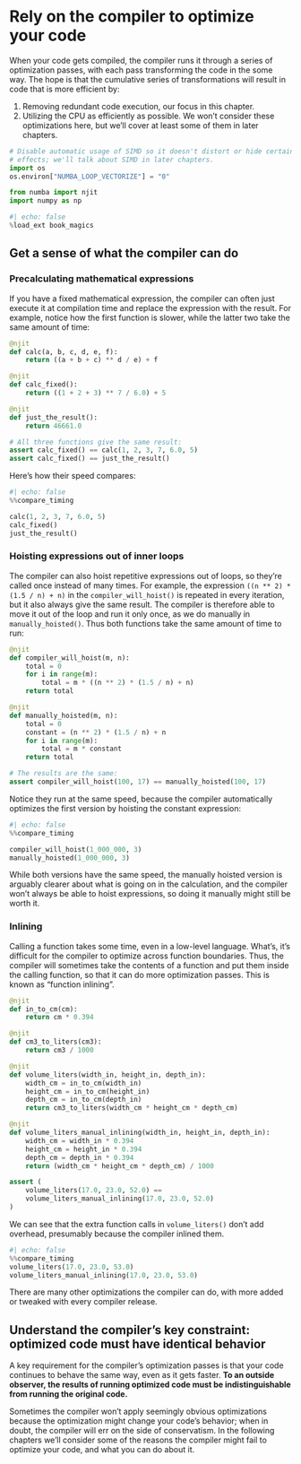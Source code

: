 # Rely on the compiler to optimize your code

When your code gets compiled, the compiler runs it through a series of optimization passes, with each pass transforming the code in the some way.
The hope is that the cumulative series of transformations will result in code that is more efficient by:

1. Removing redundant code execution, our focus in this chapter.
2. Utilizing the CPU as efficiently as possible.
   We won't consider these optimizations here, but we'll cover at least some of them in later chapters.

```python
# Disable automatic usage of SIMD so it doesn't distort or hide certain
# effects; we'll talk about SIMD in later chapters.
import os
os.environ["NUMBA_LOOP_VECTORIZE"] = "0"

from numba import njit
import numpy as np
```

```python
#| echo: false
%load_ext book_magics
```

## Get a sense of what the compiler can do

### Precalculating mathematical expressions

If you have a fixed mathematical expression, the compiler can often just execute it at compilation time and replace the expression with the result.
For example, notice how the first function is slower, while the latter two take the same amount of time:

```python
@njit
def calc(a, b, c, d, e, f):
    return ((a + b + c) ** d / e) + f

@njit
def calc_fixed():
    return ((1 + 2 + 3) ** 7 / 6.0) + 5

@njit
def just_the_result():
    return 46661.0

# All three functions give the same result:
assert calc_fixed() == calc(1, 2, 3, 7, 6.0, 5)
assert calc_fixed() == just_the_result()
```

Here's how their speed compares:

```python
#| echo: false
%%compare_timing

calc(1, 2, 3, 7, 6.0, 5)
calc_fixed()
just_the_result()
```

### Hoisting expressions out of inner loops

The compiler can also hoist repetitive expressions out of loops, so they're called once instead of many times.
For example, the expression `((n ** 2) * (1.5 / n) + n)` in the `compiler_will_hoist()` is repeated in every iteration, but it also always give the same result.
The compiler is therefore able to move it out of the loop and run it only once, as we do manually in `manually_hoisted()`.
Thus both functions take the same amount of time to run:

```python
@njit
def compiler_will_hoist(m, n):
    total = 0
    for i in range(m):
        total = m * ((n ** 2) * (1.5 / n) + n)
    return total

@njit
def manually_hoisted(m, n):
    total = 0
    constant = (n ** 2) * (1.5 / n) + n
    for i in range(m):
        total = m * constant
    return total

# The results are the same:
assert compiler_will_hoist(100, 17) == manually_hoisted(100, 17)
```

Notice they run at the same speed, because the compiler automatically optimizes the first version by hoisting the constant expression:

```python
#| echo: false
%%compare_timing

compiler_will_hoist(1_000_000, 3)
manually_hoisted(1_000_000, 3)
```

While both versions have the same speed, the manually hoisted version is arguably clearer about what is going on in the calculation, and the compiler won't always be able to hoist expressions, so doing it manually might still be worth it.

### Inlining

Calling a function takes some time, even in a low-level language.
What's, it's difficult for the compiler to optimize across function boundaries.
Thus, the compiler will sometimes take the contents of a function and put them inside the calling function, so that it can do more optimization passes.
This is known as "function inlining".

```python
@njit
def in_to_cm(cm):
    return cm * 0.394

@njit
def cm3_to_liters(cm3):
    return cm3 / 1000

@njit
def volume_liters(width_in, height_in, depth_in):
    width_cm = in_to_cm(width_in)
    height_cm = in_to_cm(height_in)
    depth_cm = in_to_cm(depth_in)
    return cm3_to_liters(width_cm * height_cm * depth_cm)

@njit
def volume_liters_manual_inlining(width_in, height_in, depth_in):
    width_cm = width_in * 0.394
    height_cm = height_in * 0.394
    depth_cm = depth_in * 0.394
    return (width_cm * height_cm * depth_cm) / 1000

assert (
    volume_liters(17.0, 23.0, 52.0) ==
    volume_liters_manual_inlining(17.0, 23.0, 52.0)
)
```

We can see that the extra function calls in `volume_liters()` don't add overhead, presumably because the compiler inlined them.

```python
#| echo: false
%%compare_timing
volume_liters(17.0, 23.0, 53.0)
volume_liters_manual_inlining(17.0, 23.0, 53.0)
```

There are many other optimizations the compiler can do, with more added or tweaked with every compiler release.

## Understand the compiler's key constraint: optimized code must have identical behavior

A key requirement for the compiler's optimization passes is that your code continues to behave the same way, even as it gets faster.
**To an outside observer, the results of running optimized code must be indistinguishable from running the original code.**

Sometimes the compiler won't apply seemingly obvious optimizations because the optimization might change your code's behavior; when in doubt, the compiler will err on the side of conservatism.
In the following chapters we'll consider some of the reasons the compiler might fail to optimize your code, and what you can do about it.
